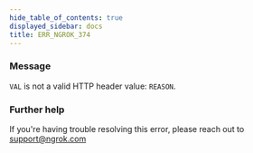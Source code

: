 ```yaml
---
hide_table_of_contents: true
displayed_sidebar: docs
title: ERR_NGROK_374
---
```




### Message

`VAL` is not a valid HTTP header value: `REASON`.

<ErrorDetails error="err_ngrok_374" />

### Further help

If you're having trouble resolving this error, please reach out to [support@ngrok.com](mailto:support@ngrok.com?subject=Help%20with%20ERR_NGROK_374)
